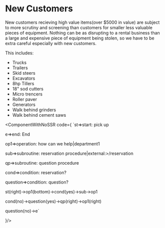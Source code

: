 # New Customers

New customers recieving high value items(over $5000 in value) are subject
to more scrutiny and screening than customers for smaller less valuable pieces
of equipment. Nothing can be as disrupting to a rental business than 
a large and expensive piece of equipment being stolen, so we have to be
extra careful especially with new customers.

This includes:

 - Trucks
 - Trailers
 - Skid steers
 - Excavators
 - 8hp Tillers
 - 18" sod cutters
 - Micro trencers
 - Roller paver
 - Generators
 - Walk behind grinders
 - Walk behind cement saws


<ComponentWithNoSSR code={
    `st=>start: pick up

e=>end: End

op1=>operation: how can we help|department1



sub=>subroutine: reservation procedure|external:>/reservation

qp=>subroutine: question procedure

cond=>condition: reservation?

question=>condition: question?

st(right)->op1(bottom)->cond(yes)->sub->op1

cond(no)->question(yes)->qp(right)->op1(right)

question(no)->e`

}/>

